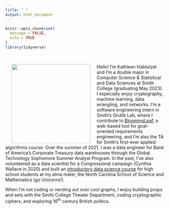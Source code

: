 ```yaml
---
title: " "
output: html_document
---
```


```r
knitr::opts_chunk$set(
  message = FALSE,
  echo = TRUE
)
library(tidyverse)
```

<br>

<img src="images/headshot-Dec-2020.jpg" align="left" height="250px" width="250px" hspace="20" />

Hello! I'm Kathleen Hablutzel and I'm a double major in Computer Science & Statistical and Data Sciences at Smith College (graduating May 2023). I especially enjoy cryptography, machine learning, data wrangling, and networks. I'm a software engineering intern in Smith's Grubb Lab, where I contribute to [BloomingLeaf](https://github.com/amgrubb/BloomingLeaf), a web-based tool for goal-oriented requirements engineering, and I'm also the TA for Smith's first-ever applied algorithms course. Over the summer of 2021, I was a data engineer for Bank of America's Corporate Treasury data warehouses through the Global Technology Sophomore Summer Analyst Program.
In the past, I've also volunteered as a data scientist for a Congressional campaign (Cynthia Wallace in 2020) and built an [introductory data science course](srip-bootcamp/) for high school students at my alma mater, the North Carolina School of Science and Mathematics (go Unicorns!).

When I'm not coding or nerding out over cool graphs, I enjoy building props and sets with the Smith College Theater Department, coding cryptographic ciphers, and exploring 16^th^ century British politics.
